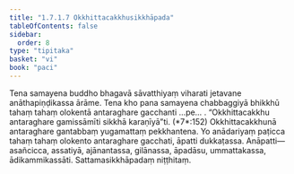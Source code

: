 ```yaml
---
title: "1.7.1.7 Okkhittacakkhusikkhāpada"
tableOfContents: false
sidebar:
  order: 8
type: "tipitaka"
basket: "vi"
book: "paci"
---
```



<DynamicBreadcrumb />

<Division number="582" book="paci">

<Paragraph number="1715" book="paci">
Tena samayena buddho bhagavā sāvatthiyaṃ viharati jetavane anāthapiṇḍikassa ārāme. Tena kho pana samayena chabbaggiyā bhikkhū tahaṃ tahaṃ olokentā antaraghare gacchanti …pe… .
</Paragraph>

<Paragraph number="1716" book="paci">
<Emphasis>“Okkhittacakkhu antaraghare gamissāmīti sikkhā karaṇīyā”</Emphasis>ti. (*7*:<Emphasis>152</Emphasis>)
</Paragraph>

<Paragraph number="1717" book="paci">
Okkhittacakkhunā antaraghare gantabbaṃ yugamattaṃ pekkhantena. Yo anādariyaṃ paṭicca tahaṃ tahaṃ olokento antaraghare gacchati, āpatti dukkaṭassa.
</Paragraph>

<Paragraph number="1718" book="paci">
Anāpatti—  asañcicca, assatiyā, ajānantassa, gilānassa, āpadāsu, ummattakassa, ādikammikassāti.

</Paragraph>
</Division>

<Paragraph number="1719" type="center" book="paci">
Sattamasikkhāpadaṃ niṭṭhitaṃ.
</Paragraph>